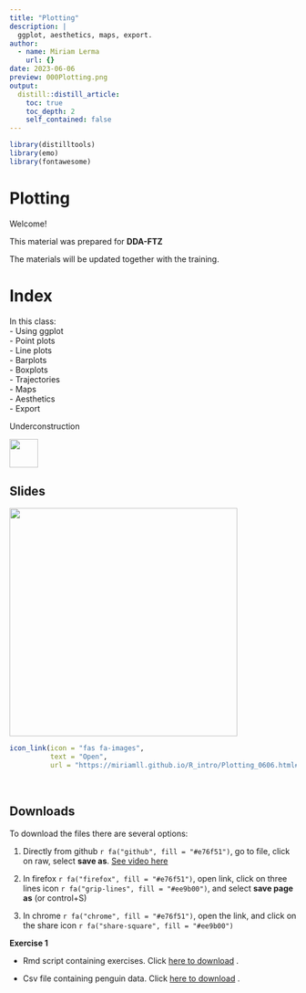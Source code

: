 ```yaml
---
title: "Plotting"
description: |
  ggplot, aesthetics, maps, export.
author:
  - name: Miriam Lerma
    url: {}
date: 2023-06-06
preview: 000Plotting.png
output:
  distill::distill_article:
    toc: true
    toc_depth: 2
    self_contained: false
---
```


```r
library(distilltools)
library(emo)
library(fontawesome)
```

# Plotting

Welcome!

This material was prepared for **DDA-FTZ**

The materials will be updated together with the training.

# Index

In this class:<br>
- Using ggplot<br>
- Point plots <br>
- Line plots<br>
- Barplots<br>
- Boxplots<br>
- Trajectories<br>
- Maps<br>
- Aesthetics<br>
- Export<br>

Underconstruction

<html>
<body>
   <left>
      <a href="https://miriamll.github.io/R_intro/Plotting_0606.html#1"><img src="https://media.tenor.com/MRCIli40TYoAAAAi/under-construction90s-90s.gif" style="width:50px"></a>
   </left>
</body>
</html>


## Slides
<html>
<body>
   <left>
      <a href="https://miriamll.github.io/R_intro/Plotting_0606.html#1"><img src="https://github.com/MiriamLL/miriamlerma_/blob/main/_posts/2023-06-06-plotting/000Plotting.png?raw=true" style="width:400px"></a>
   </left>
</body>
</html>


```r
icon_link(icon = "fas fa-images",
          text = "Open",
          url = "https://miriamll.github.io/R_intro/Plotting_0606.html#1")
```



<br>

## Downloads

To download the files there are several options:  

1. Directly from github `r fa("github", fill = "#e76f51")`, go to file, click on raw, select **save as**. [See video here](https://www.gitkraken.com/learn/git/github-download#how-to-download-a-csv-from-github)

2. In firefox `r fa("firefox", fill = "#e76f51")`, open link, click on three lines icon `r fa("grip-lines", fill = "#ee9b00")`, and select **save page as** (or control+S)

3. In chrome `r fa("chrome", fill = "#e76f51")`, open the link, and click on the share icon `r fa("share-square", fill = "#ee9b00")`

**Exercise 1**

- Rmd script containing exercises. Click [here to download]("https://raw.githubusercontent.com/MiriamLL/R_intro/master/02ExercisesRmd.Rmd") .

- Csv file containing penguin data. Click [here to download]("https://raw.githubusercontent.com/MiriamLL/R_intro/master/Downloads/penguins1.csv") .

